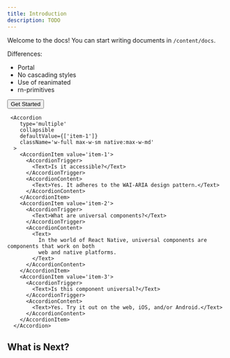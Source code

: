 ```yaml
---
title: Introduction
description: TODO
---
```



Welcome to the docs! You can start writing documents in `/content/docs`.

Differences:
- Portal
- No cascading styles
- Use of reanimated
- rn-primitives

<Button>
  <Text>Get Started</Text>
</Button>

     <Accordion
        type='multiple'
        collapsible
        defaultValue={['item-1']}
        className='w-full max-w-sm native:max-w-md'
      >
        <AccordionItem value='item-1'>
          <AccordionTrigger>
            <Text>Is it accessible?</Text>
          </AccordionTrigger>
          <AccordionContent>
            <Text>Yes. It adheres to the WAI-ARIA design pattern.</Text>
          </AccordionContent>
        </AccordionItem>
        <AccordionItem value='item-2'>
          <AccordionTrigger>
            <Text>What are universal components?</Text>
          </AccordionTrigger>
          <AccordionContent>
            <Text>
              In the world of React Native, universal components are components that work on both
              web and native platforms.
            </Text>
          </AccordionContent>
        </AccordionItem>
        <AccordionItem value='item-3'>
          <AccordionTrigger>
            <Text>Is this component universal?</Text>
          </AccordionTrigger>
          <AccordionContent>
            <Text>Yes. Try it out on the web, iOS, and/or Android.</Text>
          </AccordionContent>
        </AccordionItem>
      </Accordion>

## What is Next?

<Cards>
  <Card title="Learn more about Next.js" href="https://nextjs.org/docs" />
  <Card title="Learn more about Fumadocs" href="https://fumadocs.vercel.app" />
</Cards>
